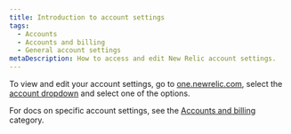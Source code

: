 ```yaml
---
title: Introduction to account settings
tags:
  - Accounts
  - Accounts and billing
  - General account settings
metaDescription: How to access and edit New Relic account settings.
---
```


To view and edit your account settings, go to [one.newrelic.com](https://one.newrelic.com), select the [account dropdown](/docs/using-new-relic/welcome-new-relic/get-started/glossary#account-dropdown) and select one of the options.

For docs on specific account settings, see the [Accounts and billing](/docs/accounts) category.
